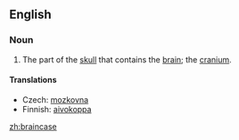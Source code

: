 ==English==
===Noun===
{{en-noun}}

# The part of the [[skull]] that contains the [[brain]]; the [[cranium]].

====Translations====
{{top}}
* Czech: [[mozkovna]] {{f}}
* Finnish: [[aivokoppa]]
{{bottom}}

[[zh:braincase]]